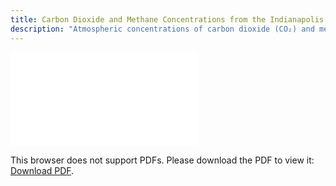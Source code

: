 ```yaml
---
title: Carbon Dioxide and Methane Concentrations from the Indianapolis Flux Experiment (INFLUX) 
description: "Atmospheric concentrations of carbon dioxide (CO₂) and methane (CH₄) collected at Indianapolis Flux Experiment (INFLUX) tower sites"
---
```

<object data="./reports/influx-testbed-ghg-concentrations_Processing and Verification Report.pdf" type="application/pdf" width="1024px" height="1000px">
    <embed src="./reports/influx-ffco2-yeargrid-v4_Processing and Verification Report.pdf">
        <p>This browser does not support PDFs. Please download the PDF to view it: <a href="./reports/influx-testbed-ghg-concentrations_Processing and Verification Report.pdf">Download PDF</a>.</p>
    </embed>
</object>